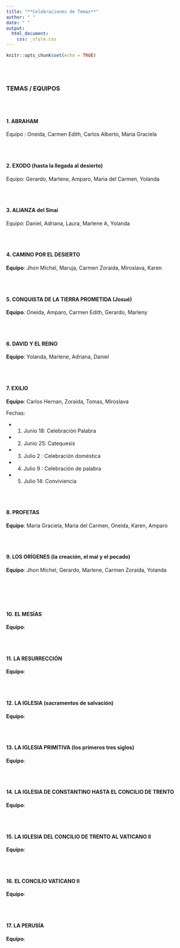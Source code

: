 ```yaml
---
title: "**Celebraciones de Temas**"
author: " "
date: " "
output: 
  html_document:
    css: _style.css
---
```



```r
knitr::opts_chunk$set(echo = TRUE)
```

</br></br>

###  **TEMAS / EQUIPOS**

</br></br>

#### **1. ABRAHAM**

Equipo : Oneida, Carmen Edith, Carlos Alberto, Maria Graciela

</br></br>

#### **2. EXODO (hasta la llegada al desierto)**

Equipo: Gerardo, Marlene, Amparo, Maria del Carmen, Yolanda

</br></br>


#### **3. ALIANZA del Sinaí**

Equipo: Daniel, Adriana, Laura, Marlene A, Yolanda

</br></br>

#### **4. CAMINO POR EL DESIERTO**

**Equipo**: Jhon Michel, Maruja, Carmen Zoraida, Miroslava, Karen

</br></br>

#### **5. CONQUISTA DE LA TIERRA PROMETIDA (Josué)**

**Equipo**: Oneida, Amparo, Carmen Edith, Gerardo, Marleny

</br></br>


#### **6. DAVID Y EL REINO**

**Equipo**: Yolanda, Marlene, Adriana, Daniel

</br></br>


#### **7. EXILIO**

**Equipo**: Carlos Hernan, Zoraida, Tomas, Miroslava

Fechas:

* 1. Junio 18: Celebración Palabra
* 2. Junio 25: Catequesis
* 3. Julio 2 : Celebración doméstica
* 4. Julio 9 : Celebración de palabra
* 5. Julio 14: Conviviencia 

</br></br>


#### **8. PROFETAS**

**Equipo**: Maria Graciela, Maria del Carmen, Oneida, Karen, Amparo

</br></br>


#### **9. LOS ORÍGENES (la creación, el mal y el pecado)**

**Equipo**: Jhon Michel, Gerardo, Marlene, Carmen Zoraida, Yolanda

</br></br></br></br>

#### **10. EL MESÍAS**

**Equipo**:

</br></br>



#### **11. LA RESURRECCIÓN**

**Equipo**:

</br></br>

#### **12. LA IGLESIA (sacramentos de salvación)**

**Equipo**:

</br></br>

#### **13. LA IGLESIA PRIMITIVA (los primeros tres siglos)**

**Equipo**:

</br></br>

#### **14. LA IGLESIA DE CONSTANTINO HASTA EL CONCILIO DE TRENTO**


**Equipo**:

</br></br>


#### **15. LA IGLESIA DEL CONCILIO DE TRENTO AL VATICANO II**

**Equipo**:

</br></br>


#### **16. EL CONCILIO VATICANO II**

**Equipo**:

</br></br>


#### **17. LA PERUSÍA**

**Equipo**:

</br></br>

